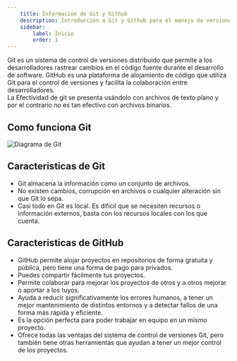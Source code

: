 ```yaml
---
    title: Informacion de Git y Github
    description: Introducción a Git y Github para el manejo de versiones de código
    sidebar:
        label: Inicio
        order: 1
---
```



<CardGrid stagger>
    <Card title="¿Qué es Git?" icon="seti:notebook">
        Git es un sistema de control de versiones distribuido que permite a los desarrolladores rastrear cambios en el código fuente durante el desarrollo de software.
    </Card>
    <Card title="¿Qué es GitHub?" icon="github">
        GitHub es una plataforma de alojamiento de código que utiliza Git para el control de versiones y facilita la colaboración entre desarrolladores.
    </Card>
</CardGrid>

<Aside variant="info" title="Nota">
    La Efectividad de git se presenta usándolo con archivos de texto plano y por el contrario no
    es tan efectivo con archivos binarios.
</Aside>

## Como funciona Git
![Diagrama de Git](../../../assets/Git_Github/Git-Flow-Capacitacion.png)

## Caracteristicas de Git
- Git almacena la información como un conjunto de archivos.
- No existen cambios, corrupción en archivos o cualquier alteración sin que Git lo sepa.
- Casi todo en Git es local. Es difícil que se necesiten recursos o información externos, basta con los recursos locales con los que cuenta.

## Caracteristicas de GitHub
- GitHub permite alojar proyectos en repositorios de forma gratuita y pública, pero tiene una forma de pago para privados.
- Puedes compartir fácilmente tus proyectos.
- Permite colaborar para mejorar los proyectos de otros y a otros mejorar o aportar a los tuyos.
- Ayuda a reducir significativamente los errores humanos, a tener un mejor mantenimiento de distintos entornos y a detectar fallos de una forma más rápida y eficiente.
- Es la opción perfecta para poder trabajar en equipo en un mismo proyecto.
- Ofrece todas las ventajas del sistema de control de versiones Git, pero también tiene otras herramientas que ayudan a tener un mejor control de los proyectos.